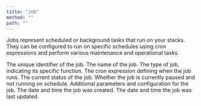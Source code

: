 ```yaml
---
title: "Job"
method: ""
path: ""
---
```


Jobs represent scheduled or background tasks that run on your stacks. They can be configured to run on specific schedules using cron expressions and perform various maintenance and operational tasks.

<Model>
    <ModelProperty name="uid" type="string">
        The unique identifier of the job.
    </ModelProperty>
    <ModelProperty name="name" type="string">
        The name of the job.
    </ModelProperty>
    <ModelProperty name="type" type="string">
        The type of job, indicating its specific function.
    </ModelProperty>
    <ModelProperty name="cron" type="string">
        The cron expression defining when the job runs.
    </ModelProperty>
    <ModelProperty name="status" type="string">
        The current status of the job.
    </ModelProperty>
    <ModelProperty name="paused" type="boolean">
        Whether the job is currently paused and not running on schedule.
    </ModelProperty>
    <ModelProperty name="params" type="object">
        Additional parameters and configuration for the job.
    </ModelProperty>
    <ModelProperty name="created_at" type="string">
        The date and time the job was created.
    </ModelProperty>
    <ModelProperty name="updated_at" type="string">
        The date and time the job was last updated.
    </ModelProperty>
</Model>